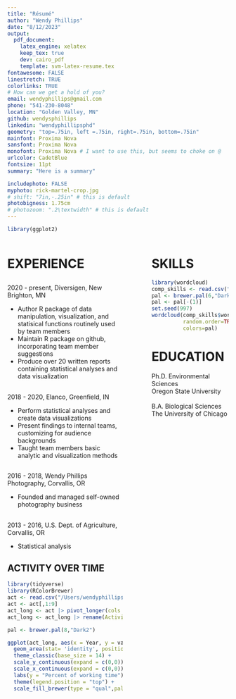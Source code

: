 ```yaml
---
title: "Résumé"
author: "Wendy Phillips"
date: "8/12/2023"
output: 
  pdf_document:
    latex_engine: xelatex
    keep_tex: true
    dev: cairo_pdf
    template: svm-latex-resume.tex
fontawesome: FALSE
linestretch: TRUE
colorlinks: TRUE
# How can we get a hold of you?
email: wendyphillips@gmail.com
phone: "541-230-8048"
location: "Golden Valley, MN"
github: wendysphillips
linkedin: "wendyphillipsphd"
geometry: "top=.75in, left =.75in, right=.75in, bottom=.75in"
mainfont: Proxima Nova
sansfont: Proxima Nova
monofont: Proxima Nova # I want to use this, but seems to choke on @
urlcolor: CadetBlue
fontsize: 11pt
summary: "Here is a summary"

includephoto: FALSE
myphoto: rick-martel-crop.jpg
# shift: "7in,-.25in" # this is default
photobigness: 1.75cm
# photozoom: ".2\textwidth" # this is default
---
```


```r
library(ggplot2)
```

<!-- Read more about Pandoc's [fenced_divs](https://pandoc.org/MANUAL.html#extension-fenced_divs) syntax -->

:::::: {.columns}
::: {.column width="57%" data-latex="{0.57\textwidth}"}

# EXPERIENCE

## \textcolor{MidnightBlue}{Senior Bioinformatician}
\vspace{-0.75em}
2020 - present, Diversigen, New Brighton, MN  

- Author R package of data manipulation, visualization, and statisical functions routinely used by team members
- Maintain R package on github, incorporating team member suggestions
- Produce over 20 written reports containing statistical analyses and data visualization

## \textcolor{MidnightBlue}{Research Scientist}
\vspace{-0.75em}
2018 - 2020, Elanco, Greenfield, IN 

- Perform statistical analyses and create data visualizations
- Present findings to internal teams, customizing for audience backgrounds
- Taught team members basic analytic and visualization methods


## \textcolor{MidnightBlue}{Business Owner}
\vspace{-0.75em}
2016 - 2018, Wendy Phillips Photography, Corvallis, OR

- Founded and managed self-owned photography business


## \textcolor{MidnightBlue}{Research Associate}
\vspace{-0.75em}
2013 - 2016, U.S. Dept. of Agriculture,  Corvallis, OR  

- Statistical analysis


## ACTIVITY OVER TIME
```r
library(tidyverse)
library(RColorBrewer)
act <- read.csv("/Users/wendyphillips/Documents/Computing/R_work/data/Activities.csv")
act <- act[,1:9]
act_long <- act |> pivot_longer(cols = 2:9)
act_long <- act_long |> rename(Activity = name)

pal <- brewer.pal(8,"Dark2")

ggplot(act_long, aes(x = Year, y = value, fill = Activity)) +
  geom_area(stat= 'identity', position = "stack") +
  theme_classic(base_size = 14) +
  scale_y_continuous(expand = c(0,0))+
  scale_x_continuous(expand = c(0,0)) +
  labs(y = "Percent of working time") +
  theme(legend.position = "top") +
  scale_fill_brewer(type = "qual",palette =  "Dark2")
```

:::
::: {.column width="5%" data-latex="{0.05\textwidth}"}
\ 
<!-- an empty div with an empty character to serve as a column sep -->
:::
:::::: {.column width="38%" data-latex="{0.38\textwidth}"}

# SKILLS
```r
library(wordcloud) 
comp_skills <- read.csv("/Users/wendyphillips/Documents/Computing/R_work/data/computing_skills.csv")
pal <- brewer.pal(6,"Dark2")
pal <- pal[-(1)]
set.seed(997)
wordcloud(comp_skills$word, comp_skills$freq, scale=c(4,.5),min.freq=2,max.words=Inf,
          random.order=TRUE, random.color=TRUE, rot.per=.15,
          colors=pal)
```




# EDUCATION
Ph.D. Environmental Sciences  
Oregon State University  
\    
B.A. Biological Sciences  
The University of Chicago  
 



:::
::::::

